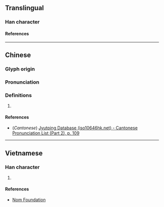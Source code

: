 {{character info/new}}
==Translingual==

===Han character===
{{Han char|rn=61|rad=心|as=10|sn=13|four=91086|canj=PMBC,XPMBC|ids=⿰忄貢}}

====References====
{{Han ref|kx=0396.100|dkj=10984|dj=0734.170|hdz=42335.130|uh=6129}}

----

==Chinese==
{{zh-forms}}

===Glyph origin===
{{Han etym}}

===Pronunciation===
{{zh-pron
|m=gōng
|c=gung1
|mc=y
|oc=y
|ma=
|cat=
}}

===Definitions===
{{zh-hanzi}}

# {{rfdef|zh}}
====References====
* (''Cantonese'') [http://www.iso10646hk.net/jp/document/download.jsp Jyutping Database (iso10646hk.net) - Cantonese Pronunciation List (Part 2), p. 109]

----

==Vietnamese==

===Han character===
{{vi-readings|rs=心10|reading=ngúng}}

# {{defn|lang=vi|sort=心10}}

====References====
* [http://nomfoundation.org/common/nom_details.php?codepoint=6129 Nom Foundation]